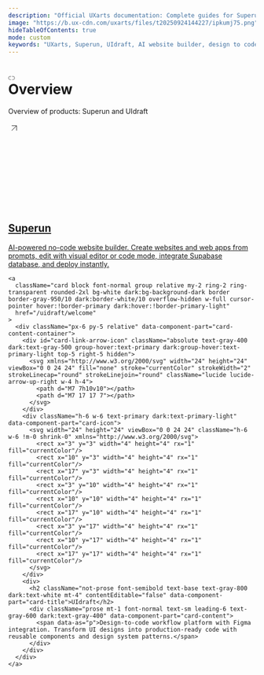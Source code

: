 ```yaml
---
description: "Official UXarts documentation: Complete guides for Superun AI website builder and UIdraft design-to-code platform. Learn features, integrations, and best practices for building modern web applications."
image: "https://b.ux-cdn.com/uxarts/files/t20250924144227/ipkumj75.png"
hideTableOfContents: true
mode: custom
keywords: "UXarts, Superun, UIdraft, AI website builder, design to code, documentation, web development, no-code, low-code, visual editor, Figma integration, docs.uxarts.ai"
---
```


<div style={{
  maxWidth: '1200px',
  margin: '0px auto',
  padding: '2rem',
  minHeight: '100vh',
  display: 'flex',
  flexDirection: 'column',
  justifyContent: 'center',
  alignItems: 'center'
}}>
  <div style={{ textAlign: 'center', marginBottom: '3rem' }}>
    <h1 
      className="flex whitespace-pre-wrap group font-semibold text-2xl sm:text-3xl mt-8 text-gray-900 dark:text-white"
      id="overview" 
      style={{ 
        fontSize: '3rem', 
        fontWeight: '700', 
        marginBottom: '0.5rem' 
      }}
    >
      <div className="absolute">
        <a 
          href="#overview" 
          className="-ml-10 flex items-center opacity-0 border-0 group-hover:opacity-100" 
          aria-label="Navigate to header"
        >
          <div className="w-6 h-6 rounded-md flex items-center justify-center shadow-sm text-gray-400 dark:text-white/50 dark:bg-background-dark dark:brightness-[1.35] dark:ring-1 dark:hover:brightness-150 bg-white ring-1 ring-gray-400/30 dark:ring-gray-700/25 hover:ring-gray-400/60 dark:hover:ring-white/20">
            <svg xmlns="http://www.w3.org/2000/svg" fill="gray" height="12px" viewBox="0 0 576 512">
              <path d="M0 256C0 167.6 71.6 96 160 96h72c13.3 0 24 10.7 24 24s-10.7 24-24 24H160C98.1 144 48 194.1 48 256s50.1 112 112 112h72c13.3 0 24 10.7 24 24s-10.7 24-24 24H160C71.6 416 0 344.4 0 256zm576 0c0 88.4-71.6 160-160 160H344c-13.3 0-24-10.7-24-24s10.7-24 24-24h72c61.9 0 112-50.1 112-112s-50.1-112-112-112H344c-13.3 0-24-10.7-24-24s10.7-24 24-24h72c88.4 0 160 71.6 160 160zM184 232H392c13.3 0 24 10.7 24 24s10.7-24 24-24H184c-13.3 0-24-10.7-24-24s10.7-24 24-24z"></path>
            </svg>
          </div>
        </a>
      </div>
      <span className="cursor-pointer">
        <span data-as="p">Overview</span>
      </span>
    </h1>
    <p className="text-gray-600 dark:text-gray-400" style={{ 
      fontSize: '1.25rem', 
      marginBottom: '2rem' 
    }}>
      <span data-as="p">Overview of products: Superun and UIdraft</span>
    </p>
  </div>
  
  <div style={{
    display: 'grid',
    gridTemplateColumns: 'repeat(auto-fit, minmax(300px, 1fr))',
    gap: '2rem',
    width: '100%',
    maxWidth: '920px',
    marginBottom: '2rem'
  }}>
    <a 
      className="card block font-normal group relative my-2 ring-2 ring-transparent rounded-2xl bg-white dark:bg-background-dark border border-gray-950/10 dark:border-white/10 overflow-hidden w-full cursor-pointer hover:!border-primary dark:hover:!border-primary-light" 
      href="/superun/introduction/welcome"
    >
      <div className="px-6 py-5 relative" data-component-part="card-content-container">
        <div id="card-link-arrow-icon" className="absolute text-gray-400 dark:text-gray-500 group-hover:text-primary dark:group-hover:text-primary-light top-5 right-5 hidden">
          <svg xmlns="http://www.w3.org/2000/svg" width="24" height="24" viewBox="0 0 24 24" fill="none" stroke="currentColor" strokeWidth="2" strokeLinecap="round" strokeLinejoin="round" className="lucide lucide-arrow-up-right w-4 h-4">
            <path d="M7 7h10v10"></path>
            <path d="M7 17 17 7"></path>
          </svg>
        </div>
        <div className="h-6 w-6 fill-gray-800 dark:fill-gray-100 text-gray-800 dark:text-gray-100" data-component-part="card-icon">
          <svg className="h-6 w-6 bg-primary dark:bg-primary-light !m-0 shrink-0" style={{maskImage: "url('https://d3gk2c5xim1je2.cloudfront.net/v6.6.0/regular/wand-magic.svg')", maskRepeat: "no-repeat", maskPosition: "center center"}}></svg>
        </div>
        <div>
          <h2 className="not-prose font-semibold text-base text-gray-800 dark:text-white mt-4" contentEditable="false" data-component-part="card-title">Superun</h2>
          <div className="prose mt-1 font-normal text-sm leading-6 text-gray-600 dark:text-gray-400" data-component-part="card-content">
            <span data-as="p">AI-powered no-code website builder. Create websites and web apps from prompts, edit with visual editor or code mode, integrate Supabase database, and deploy instantly.</span>
          </div>
        </div>
      </div>
    </a>
    
    <a 
      className="card block font-normal group relative my-2 ring-2 ring-transparent rounded-2xl bg-white dark:bg-background-dark border border-gray-950/10 dark:border-white/10 overflow-hidden w-full cursor-pointer hover:!border-primary dark:hover:!border-primary-light" 
      href="/uidraft/welcome"
    >
      <div className="px-6 py-5 relative" data-component-part="card-content-container">
        <div id="card-link-arrow-icon" className="absolute text-gray-400 dark:text-gray-500 group-hover:text-primary dark:group-hover:text-primary-light top-5 right-5 hidden">
          <svg xmlns="http://www.w3.org/2000/svg" width="24" height="24" viewBox="0 0 24 24" fill="none" stroke="currentColor" strokeWidth="2" strokeLinecap="round" strokeLinejoin="round" className="lucide lucide-arrow-up-right w-4 h-4">
            <path d="M7 7h10v10"></path>
            <path d="M7 17 17 7"></path>
          </svg>
        </div>
        <div className="h-6 w-6 text-primary dark:text-primary-light" data-component-part="card-icon">
          <svg width="24" height="24" viewBox="0 0 24 24" className="h-6 w-6 !m-0 shrink-0" xmlns="http://www.w3.org/2000/svg">
            <rect x="3" y="3" width="4" height="4" rx="1" fill="currentColor"/>
            <rect x="10" y="3" width="4" height="4" rx="1" fill="currentColor"/>
            <rect x="17" y="3" width="4" height="4" rx="1" fill="currentColor"/>
            <rect x="3" y="10" width="4" height="4" rx="1" fill="currentColor"/>
            <rect x="10" y="10" width="4" height="4" rx="1" fill="currentColor"/>
            <rect x="17" y="10" width="4" height="4" rx="1" fill="currentColor"/>
            <rect x="3" y="17" width="4" height="4" rx="1" fill="currentColor"/>
            <rect x="10" y="17" width="4" height="4" rx="1" fill="currentColor"/>
            <rect x="17" y="17" width="4" height="4" rx="1" fill="currentColor"/>
          </svg>
        </div>
        <div>
          <h2 className="not-prose font-semibold text-base text-gray-800 dark:text-white mt-4" contentEditable="false" data-component-part="card-title">UIdraft</h2>
          <div className="prose mt-1 font-normal text-sm leading-6 text-gray-600 dark:text-gray-400" data-component-part="card-content">
            <span data-as="p">Design-to-code workflow platform with Figma integration. Transform UI designs into production-ready code with reusable components and design system patterns.</span>
          </div>
        </div>
      </div>
    </a>
  </div>
</div>
    